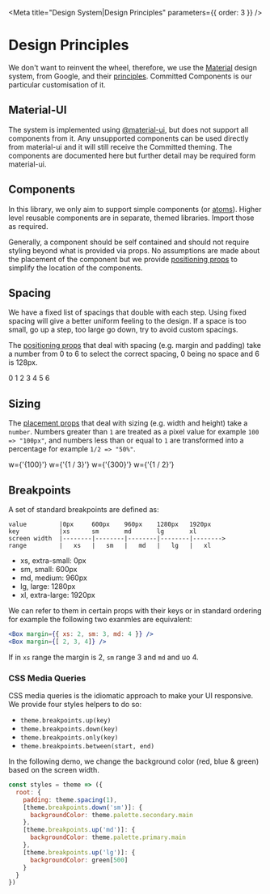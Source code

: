 
<Meta title="Design System|Design Principles" parameters={{ order: 3 }} />

# Design Principles

We don't want to reinvent the wheel, therefore, we use the [Material](https://material.io/) design system, from Google, and their
[principles](https://material.io/design/introduction/#principles). Committed Components is our particular customisation of it.

## Material-UI

The system is implemented using [@material-ui](https://material-ui.com), but does not support all components from it.
Any unsupported components can be used directly from material-ui and it will still receive the Committed theming.
The components are documented here but further detail may be required form material-ui.

## Components

In this library, we only aim to support simple components (or [atoms](http://atomicdesign.bradfrost.com/)).
Higher level reusable components are in separate, themed libraries. Import those as required.

Generally, a component should be self contained and should not require styling beyond what is provided via props.
No assumptions are made about the placement of the component but we provide [positioning props][positioning] to simplify
the location of the components.

## Spacing

We have a fixed list of spacings that double with each step. Using fixed spacing will give a better uniform
feeling to the design. If a space is too small, go up a step, too large go down, try to avoid custom spacings.

The [positioning props][positioning] that deal with spacing (e.g. margin and padding) take a number from 0 to 6 to select the correct
spacing, 0 being no space and 6 is 128px.

<Flex flexDirection="column">
  <Flex alignItems="center">
    <Text>0</Text>
    <Box
      m={1}
      py={1}
      bgcolor={colors.committedYellow[200]}
      width={theme.spacing(0)}
    />
  </Flex>
  <Flex alignItems="center">
    <Text>1</Text>
    <Box
      m={1}
      py={1}
      bgcolor={colors.committedYellow[300]}
      width={theme.spacing(1)}
    />
  </Flex>
  <Flex alignItems="center">
    <Text>2</Text>
    <Box
      m={1}
      py={1}
      bgcolor={colors.committedYellow[400]}
      width={theme.spacing(2)}
    />
  </Flex>
  <Flex alignItems="center">
    <Text>3</Text>
    <Box
      m={1}
      py={1}
      bgcolor={colors.committedYellow[500]}
      width={theme.spacing(3)}
    />
  </Flex>
  <Flex alignItems="center">
    <Text>4</Text>
    <Box
      m={1}
      py={1}
      bgcolor={colors.committedYellow[600]}
      width={theme.spacing(4)}
    />
  </Flex>
  <Flex alignItems="center">
    <Text>5</Text>
    <Box
      m={1}
      py={1}
      bgcolor={colors.committedYellow[700]}
      width={theme.spacing(5)}
    />
  </Flex>
  <Flex alignItems="center">
    <Text>6</Text>
    <Box
      m={1}
      py={1}
      bgcolor={colors.committedYellow[800]}
      width={theme.spacing(6)}
    />
  </Flex>
</Flex>

## Sizing

The [placement props][positioning] that deal with sizing (e.g. width and height) take a `number`. Numbers greater than `1` are treated as a pixel value for example `100 => "100px"`,
and numbers less than or equal to `1` are transformed into a percentage for example `1/2 => "50%"`.

<Box p={3} width={100} bgcolor={colors.red[500]} color="white">
    w={'{100}'}
</Box>
<Box p={3} width={1 / 3} bgcolor={colors.green[500]} color="white">
    w={'{1 / 3}'}
</Box>
<Box p={3} width={300} bgcolor={colors.magenta[500]} color="white">
    w={'{300}'}
</Box>
<Box p={3} width={1 / 2} bgcolor={colors.blue[500]} color="white">
    w={'{1 / 2}'}
</Box>

## Breakpoints

A set of standard breakpoints are defined as:

```
value         |0px     600px    960px    1280px   1920px
key           |xs      sm       md       lg       xl
screen width  |--------|--------|--------|--------|-------->
range         |   xs   |   sm   |   md   |   lg   |   xl
```

- xs, extra-small: 0px
- sm, small: 600px
- md, medium: 960px
- lg, large: 1280px
- xl, extra-large: 1920px

We can refer to them in certain props with their keys or in standard
ordering for example the following two exanmles are equivalent:

```jsx
<Box margin={{ xs: 2, sm: 3, md: 4 }} />
<Box margin={[ 2, 3, 4]} />
```

If in `xs` range the margin is 2, `sm` range 3 and `md` and uo 4.

### CSS Media Queries

CSS media queries is the idiomatic approach to make your UI responsive. We provide four styles helpers to do so:

- `theme.breakpoints.up(key)`
- `theme.breakpoints.down(key)`
- `theme.breakpoints.only(key)`
- `theme.breakpoints.between(start, end)`

In the following demo, we change the background color (red, blue & green) based on the screen width.

```js
const styles = theme => ({
  root: {
    padding: theme.spacing(1),
    [theme.breakpoints.down('sm')]: {
      backgroundColor: theme.palette.secondary.main
    },
    [theme.breakpoints.up('md')]: {
      backgroundColor: theme.palette.primary.main
    },
    [theme.breakpoints.up('lg')]: {
      backgroundColor: green[500]
    }
  }
})
```

[positioning]: /?path=/docs/design-system-positioning--page
